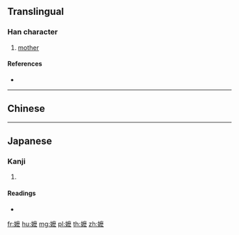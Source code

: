 {{character info/new}}
{{also|嬤}}
==Translingual==

===Han character===
{{Han char|rn=38|rad=女|as=14|sn=17|four=|canj=VIDI|ids=⿰女麽}}

# [[mother]]

====References====
* {{Han ref|kx=0273.171|hdz=80018.150|uh=5B37|ud=23351}}

----

==Chinese==
{{zh-see|嬤}}

----

==Japanese==

===Kanji===
{{ja-kanji|grade=|rs=女14}}

# {{defn|lang=ja|sort=女14}}

====Readings====
* {{ja-readings|on=[[ば]] (ba), [[ま]] (ma)|kun=}}

[[fr:嬷]]
[[hu:嬷]]
[[mg:嬷]]
[[pl:嬷]]
[[th:嬷]]
[[zh:嬷]]